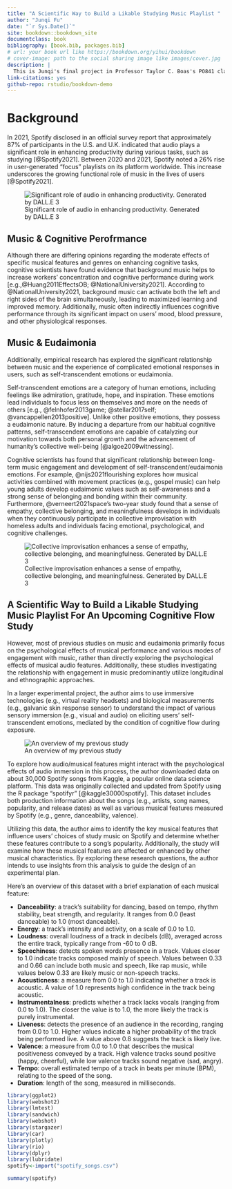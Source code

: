 ```yaml
--- 
title: "A Scientific Way to Build a Likable Studying Music Playlist "
author: "Junqi Fu"
date: "`r Sys.Date()`"
site: bookdown::bookdown_site
documentclass: book
bibliography: [book.bib, packages.bib]
# url: your book url like https://bookdown.org/yihui/bookdown
# cover-image: path to the social sharing image like images/cover.jpg
description: |
  This is Junqi's final project in Professor Taylor C. Boas's PO841 class.
link-citations: yes
github-repo: rstudio/bookdown-demo
---
```


# Background

In 2021, Spotify disclosed in an official survey report that approximately 87% of participants in the U.S. and U.K. indicated that audio plays a significant role in enhancing productivity during various tasks, such as studying [@Spotify2021]. Between 2020 and 2021, Spotify noted a 26% rise in user-generated "focus" playlists on its platform worldwide. This increase underscores the growing functional role of music in the lives of users [@Spotify2021].

![Significant role of audio in enhancing productivity. Generated by DALL.E 3](1.png)


## Music \& Cognitive Perofrmance

Although there are differing opinions regarding the moderate effects of specific musical features and genres on enhancing cognitive tasks, cognitive scientists have found evidence that background music helps to increase workers' concentration and cognitive performance during work [e.g.,@Huang2011EffectsOB; @NationalUniversity2021]. According to @NationalUniversity2021, background music can activate both the left and right sides of the brain simultaneously, leading to maximized learning and improved memory. Additionally, music often indirectly influences cognitive performance through its significant impact on users' mood, blood pressure, and other physiological responses.

## Music \& Eudaimonia

Additionally, empirical research has explored the significant relationship between music and the experience of complicated emotional responses in users, such as self-transcendent emotions or eudaimonia. 

Self-transcendent emotions are a category of human emotions, including feelings like admiration, gratitude, hope, and inspiration. These emotions lead individuals to focus less on themselves and more on the needs of others [e.g., @felnhofer2013game;  @stellar2017self; @vancappellen2013positive]. Unlike other positive emotions, they possess a eudaimonic nature. By inducing a departure from our habitual cognitive patterns, self-transcendent emotions are capable of catalyzing our motivation towards both personal growth and the advancement of humanity's collective well-being [@algoe2009witnessing].

Cognitive scientists has found that significant relationship between long-term music engagement and development of self-transcendent/eudaimonia emotions. For example, 
@nijs2021flourishing explores how musical activities combined with movement practices (e.g., gospel music) can help young adults develop eudaimonic values such as self-awareness and a strong sense of belonging and bonding within their community. Furthermore, @verneert2021space's two-year study found that a sense of empathy, collective belonging, and meaningfulness develops in individuals when they continuously participate in collective improvisation with homeless adults and individuals facing emotional, psychological, and cognitive challenges.

![Collective improvisation enhances a sense of empathy, collective belonging, and meaningfulness. Generated by DALL.E 3](2.png)

## A Scientific Way to Build a Likable Studying Music Playlist For An Upcoming Cognitive Flow Study

However, most of previous studies on music and eudaimonia primarily focus on the psychological effects of musical performance and various modes of engagement with music, rather than directly exploring the psychological effects of musical audio features. Additionally, these studies investigating the relationship with engagement in music predominantly utilize longitudinal and ethnographic approaches.

In a larger experimental project, the author aims to use immersive technologies (e.g., virtual reality headsets) and biological measurements (e.g., galvanic skin response sensor) to understand the impact of various sensory immersion (e.g., visual and audio) on eliciting users' self-transcendent emotions, mediated by the condition of cognitive flow during exposure.

![An overview of my previous study](3.png)

To explore how audio/musical features might interact with the psychological effects of audio immersion in this process, the author downloaded data on about 30,000 Spotify songs from Kaggle, a popular online data science platform. This data was originally collected and updated from Spotify using the R package "spotifyr" [@kaggle30000spotify]. This dataset includes both production information about the songs (e.g., artists, song names, popularity, and release dates) as well as various musical features measured by Spotify (e.g., genre, danceability, valence).

Utilizing this data, the author aims to identify the key musical features that influence users' choices of study music on Spotify and determine whether these features contribute to a song's popularity. Additionally, the study will examine how these musical features are affected or enhanced by other musical characteristics. By exploring these research questions, the author intends to use insights from this analysis to guide the design of an experimental plan.

Here's an overview of this dataset with a brief explanation of each musical feature:

- **Danceability**: a track's suitability for dancing, based on tempo, rhythm stability, beat strength, and regularity. It ranges from 0.0 (least danceable) to 1.0 (most danceable).
- **Energy**: a track's intensity and activity, on a scale of 0.0 to 1.0.
- **Loudness**: overall loudness of a track in decibels (dB), averaged across the entire track, typically range from -60 to 0 dB.
- **Speechiness**: detects spoken words presence in a track. Values closer to 1.0 indicate tracks composed mainly of speech. Values between 0.33 and 0.66 can include both music and speech, like rap music, while values below 0.33 are likely music or non-speech tracks.
- **Acousticness**: a measure from 0.0 to 1.0 indicating whether a track is acoustic. A value of 1.0 represents high confidence in the track being acoustic.
- **Instrumentalness**: predicts whether a track lacks vocals (ranging from 0.0 to 1.0). The closer the value is to 1.0, the more likely the track is purely instrumental.
- **Liveness**: detects the presence of an audience in the recording, ranging from 0.0 to 1.0. Higher values indicate a higher probability of the track being performed live. A value above 0.8 suggests the track is likely live.
- **Valence**: a measure from 0.0 to 1.0 that describes the musical positiveness conveyed by a track. High valence tracks sound positive (happy, cheerful), while low valence tracks sound negative (sad, angry).
- **Tempo**: overall estimated tempo of a track in beats per minute (BPM), relating to the speed of the song.
- **Duration**: length of the song, measured in milliseconds.

```r
library(ggplot2)
library(webshot2)
library(lmtest)
library(sandwich)
library(webshot)
library(stargazer)
library(car)
library(plotly)
library(rio)
library(dplyr)
library(lubridate)
spotify<-import("spotify_songs.csv")
```

```r
summary(spotify)
```